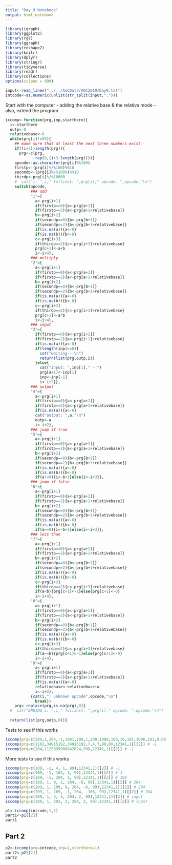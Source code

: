 ```yaml
---
title: "Day 9 Notebook"
output: html_notebook
---
```


```r
library(igraph)
library(ggplot2)
library(rgl)
library(ggraph)
library(reshape2)
library(knitr)
library(dplyr)
library(stringr)
library(tidyverse)
library(readr)
library(collections)
options(scipen = 999)
```

```r
input<-read_lines("../../AoCData/AOC2019/Day9.txt")
intcode<-as.numeric(unlist(str_split(input,",")))
```

Start with the computer - 
adding the relative base & the relative mode - also, extend the program

```r
iccomp<-function(prg,inp,starthere){
  i<-starthere
  outp<-0
  relativebase<-0
  while(prg[i]!=99){
    ## make sure that at least the next three numbers exist
    if((i+3)>length(prg)){
      prg<-c(prg,
             rep(0,(i+3-length(prg))))}
    opcode<-as.character(prg[i]%%100)
    firstp<-(prg[i]%/%100)%%10
    secondp<-(prg[i]%/%1000)%%10
    thirdp<-prg[i]%/%10000
    #  cat("i: ",i," fullinst: ",prg[i]," opcode: ",opcode,"\n")
    switch(opcode,
           ### add
           "1"={
             a<-prg[i+1]
             if(firstp==0){a<-prg[a+1]}
             if(firstp==2){a<-prg[a+1+relativebase]}
             b<-prg[i+2]
             if(secondp==0){b<-prg[b+1]}
             if(secondp==2){b<-prg[b+1+relativebase]}
             if(is.na(a)){a<-0}
             if(is.na(b)){b<-0}
             c<-prg[i+3]
             if(thirdp==2){c<-prg[i+3]+relativebase}
             prg[c+1]<-a+b
             i<-i+4},
           ### multiply
           "2"={
             a<-prg[i+1]
             if(firstp==0){a<-prg[a+1]}
             if(firstp==2){a<-prg[a+1+relativebase]}
             b<-prg[i+2]
             if(secondp==0){b<-prg[b+1]}
             if(secondp==2){b<-prg[b+1+relativebase]}
             if(is.na(a)){a<-0}
             if(is.na(b)){b<-0}
             c<-prg[i+3]
             if(thirdp==2){c<-prg[i+3]+relativebase}
             prg[c+1]<-a*b
             i<-i+4},
           ### input
           "3"={
             if(firstp==0){a<-prg[i+1]}
             if(firstp==2){a<-prg[i+1]+relativebase}
             if(is.na(a)){a<-0}
             if(length(inp)==0){
               cat("waiting---\n")
               return(list(prg,outp,i))
             }else{
               cat("input: ",inp[1]," - ")
               prg[a+1]<-inp[1]
               inp<-inp[-1]
               i<-i+2}},
           ### output
           "4"={
             a<-prg[i+1]
             if(firstp==0){a<-prg[a+1]}
             if(firstp==2){a<-prg[a+1+relativebase]}
             if(is.na(a)){a<-0}
             cat("output: ",a,"\n")
             outp<-a
             i<-i+2},
           ### jump if true
           "5"={
             a<-prg[i+1]
             if(firstp==0){a<-prg[a+1]}
             if(firstp==2){a<-prg[a+1+relativebase]}
             b<-prg[i+2]
             if(secondp==0){b<-prg[b+1]}
             if(secondp==2){b<-prg[b+1+relativebase]}
             if(is.na(a)){a<-0}
             if(is.na(b)){b<-0}
             if(a!=0){i<-b+1}else{i<-i+3}},
           ### jump if false
           "6"={
             a<-prg[i+1]
             if(firstp==0){a<-prg[a+1]}
             if(firstp==2){a<-prg[a+1+relativebase]}
             b<-prg[i+2]
             if(secondp==0){b<-prg[b+1]}
             if(secondp==2){b<-prg[b+1+relativebase]}
             if(is.na(a)){a<-0}
             if(is.na(b)){b<-0}
             if(a==0){i<-b+1}else{i<-i+3}},
           ### less than
           "7"={
             a<-prg[i+1]
             if(firstp==0){a<-prg[a+1]}
             if(firstp==2){a<-prg[a+1+relativebase]}
             b<-prg[i+2]
             if(secondp==0){b<-prg[b+1]}
             if(secondp==2){b<-prg[b+1+relativebase]}
             if(is.na(a)){a<-0}
             if(is.na(b)){b<-0}
             c<-prg[i+3]
             if(thirdp==2){c<-prg[i+3]+relativebase}
             if(a<b){prg[c+1]<-1}else{prg[c+1]<-0}
             i<-i+4},
           "8"={
             a<-prg[i+1]
             if(firstp==0){a<-prg[a+1]}
             if(firstp==2){a<-prg[a+1+relativebase]}
             b<-prg[i+2]
             if(secondp==0){b<-prg[b+1]}
             if(secondp==2){b<-prg[b+1+relativebase]}
             if(is.na(a)){a<-0}
             if(is.na(b)){b<-0}
             c<-prg[i+3]
             if(thirdp==2){c<-prg[i+3]+relativebase}
             if(a==b){prg[c+1]<-1}else{prg[c+1]<-0}
             i<-i+4},
           "9"={
             a<-prg[i+1]
             if(firstp==0){a<-prg[a+1]}
             if(firstp==2){a<-prg[a+1+relativebase]}
             if(is.na(a)){a<-0}
             relativebase<-relativebase+a
             i<-i+2},
           {cat(i,": unknown opcode",opcode,"\n")
             break})
    prg<-replace(prg,is.na(prg),0)}
  #  cat("ENDING i: ",i," fullinst: ",prg[i]," opcode: ",opcode,"\n")
  
  return(list(prg,outp,0))}
```


Tests to see if this works
```r
iccomp(prg=c(109,1,204,-1,1001,100,1,100,1008,100,16,101,1006,101,0,99),12341,1)[[2]] # input
iccomp(prg=c(1102,34915192,34915192,7,4,7,99,0),12341,1)[[2]] # -1
iccomp(prg=c(104,1125899906842624,99),12341,1)[[2]] # -1

```

More tests to see if this works
```r
iccomp(prg=c(109, -1, 4, 1, 99),12341,1)[[2]] # -1
iccomp(prg=c(109, -1, 104, 1, 99),12341,1)[[2]] # 1
iccomp(prg=c(109, -1, 204, 1, 99),12341,1)[[2]] # 109
iccomp(prg=c(109, 1, 9, 2, 204, -6, 99),12341,1)[[2]] # 204
iccomp(prg=c(109, 1, 109, 9, 204, -6, 99),12341,1)[[2]] # 204
iccomp(prg=c(109, 1, 209, -1, 204, -106, 99),12341,1)[[2]] # 204
iccomp(prg=c(109, 1, 3, 3, 204, 2, 99),12341,1)[[2]] # input
iccomp(prg=c(109, 1, 203, 2, 204, 2, 99),12341,1)[[2]] # input
```



```r
p1<-iccomp(intcode,1,1)
part1<-p1[[2]]
part1
```
## Part 2

```r
p2<-iccomp(prg=intcode,inp=2,starthere=1)
part2<-p2[[2]]
part2
```

